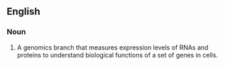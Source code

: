 ==English==
{{wikipedia}}

===Noun===
{{en-noun|-}}
# {{lb|en|biochemistry|genetics}} A genomics branch that measures expression levels of RNAs and proteins to understand biological functions of a set of genes in cells.